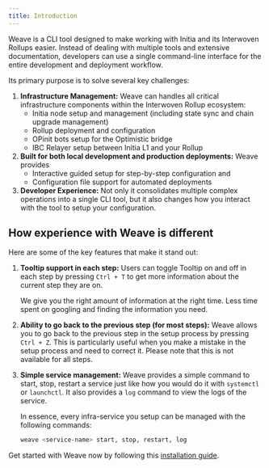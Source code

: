 ```yaml
---
title: Introduction
---
```


Weave is a CLI tool designed to make working with Initia and its Interwoven Rollups easier. Instead of dealing with multiple tools and extensive documentation,
developers can use a single command-line interface for the entire development and deployment workflow.

Its primary purpose is to solve several key challenges:

1. **Infrastructure Management:** Weave can handles all critical infrastructure components within the Interwoven Rollup ecosystem:
   - Initia node setup and management (including state sync and chain upgrade management)
   - Rollup deployment and configuration
   - OPinit bots setup for the Optimistic bridge
   - IBC Relayer setup between Initia L1 and your Rollup
2. **Built for both local development and production deployments:** Weave provides
   - Interactive guided setup for step-by-step configuration and
   - Configuration file support for automated deployments
3. **Developer Experience:** Not only it consolidates multiple complex operations into a single CLI tool, but it also changes how you interact with the tool to setup your configuration.

## How experience with Weave is different

Here are some of the key features that make it stand out:

1. **Tooltip support in each step:**
   Users can toggle Tooltip on and off in each step by pressing `Ctrl + T` to get more information about the current step they are on.

   We give you the right amount of information at the right time. Less time spent on googling and finding the information you need.

2. **Ability to go back to the previous step (for most steps):**
   Weave allows you to go back to the previous step in the setup process by pressing `Ctrl + Z`. This is particularly useful when you make a mistake in the setup process and need to correct it. Please note that this is not available for all steps.

3. **Simple service management:**
   Weave provides a simple command to start, stop, restart a service just like how you would do it with `systemctl` or `launchctl`. It also provides a `log` command to view the logs of the service.

   In essence, every infra-service you setup can be managed with the following commands:

   ```bash
   weave <service-name> start, stop, restart, log
   ```

Get started with Weave now by following this [installation guide](/developers/developer-guides/tools/clis/weave-cli/installation).

